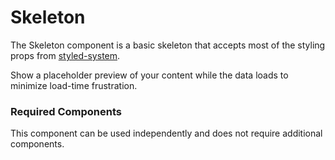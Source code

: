 
<Meta title="Components/Skeleton/Skeleton" />

# Skeleton

The Skeleton component is a basic skeleton that accepts most of the styling props from [styled-system](https://styled-system.com/table).

Show a placeholder preview of your content while the data loads to minimize load-time frustration.

### Required Components

This component can be used independently and does not require additional components.
